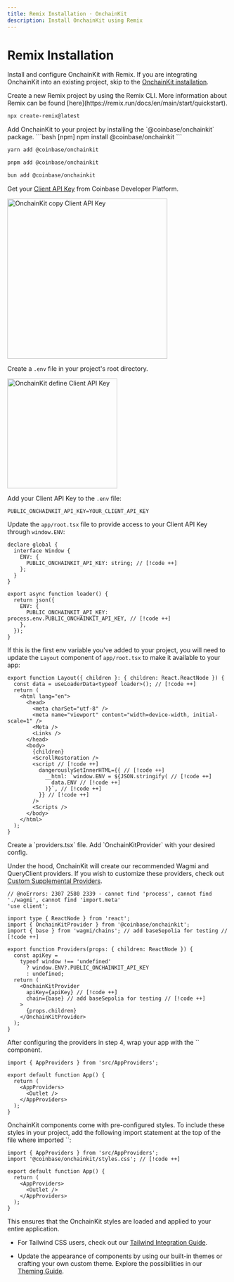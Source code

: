 ```yaml
---
title: Remix Installation · OnchainKit
description: Install OnchainKit using Remix
---
```



# Remix Installation

Install and configure OnchainKit with Remix.
If you are integrating OnchainKit into an existing project,
skip to the [OnchainKit installation](#install-onchainkit).

<Steps>
  <Step title="Install Remix">
  Create a new Remix project by using the Remix CLI.
  More information about Remix can be found [here](https://remix.run/docs/en/main/start/quickstart).

  ```bash [Terminal]
  npx create-remix@latest
  ```
  </Step>
  <Step title="Install OnchainKit">
  Add OnchainKit to your project by installing the `@coinbase/onchainkit` package.

  <CodeGroup>
  ```bash [npm]
  npm install @coinbase/onchainkit
  ```

  ```bash [yarn]
  yarn add @coinbase/onchainkit
  ```

  ```bash [pnpm]
  pnpm add @coinbase/onchainkit
  ```

  ```bash [bun]
  bun add @coinbase/onchainkit
  ```
  </CodeGroup>
  </Step>
  <Step title="Get A Client API Key">

  Get your [Client API Key](https://portal.cdp.coinbase.com/projects/api-keys/client-key) from Coinbase Developer Platform.

  <img
    alt="OnchainKit copy Client API Key"
    src="/images/onchainkit/copy-api-key-guide.png"
    height="364"
  />

  Create a `.env` file in your project's root directory.

  <img
    alt="OnchainKit define Client API Key"
    src="/images/onchainkit/getting-started-create-env-file.png"
    width="250"
    loading="lazy"
  />

  Add your Client API Key to the `.env` file:

  ```dotenv [.env]
  PUBLIC_ONCHAINKIT_API_KEY=YOUR_CLIENT_API_KEY
  ```

  Update the `app/root.tsx` file to provide access to your Client API Key
  through `window.ENV`:

  ```tsx [app/root.tsx]
  declare global {
    interface Window {
      ENV: {
        PUBLIC_ONCHAINKIT_API_KEY: string; // [!code ++]
      };
    }
  }

  export async function loader() {
    return json({
      ENV: {
        PUBLIC_ONCHAINKIT_API_KEY: process.env.PUBLIC_ONCHAINKIT_API_KEY, // [!code ++]
      },
    });
  }
  ```

  If this is the first env variable you've added to your project, you will need to
  update the `Layout` component of `app/root.tsx` to make it available to your app:

  ```tsx [app/root.tsx]
  export function Layout({ children }: { children: React.ReactNode }) {
    const data = useLoaderData<typeof loader>(); // [!code ++]
    return (
      <html lang="en">
        <head>
          <meta charSet="utf-8" />
          <meta name="viewport" content="width=device-width, initial-scale=1" />
          <Meta />
          <Links />
        </head>
        <body>
          {children}
          <ScrollRestoration />
          <script // [!code ++]
            dangerouslySetInnerHTML={{ // [!code ++]
              __html: `window.ENV = ${JSON.stringify( // [!code ++]
                data.ENV // [!code ++]
              )}`, // [!code ++]
            }} // [!code ++]
          />
          <Scripts />
        </body>
      </html>
    );
  }
  ```
  </Step>
  <Step title="Add Providers">
  Create a `providers.tsx` file. Add `OnchainKitProvider` with your desired config.

  Under the hood, OnchainKit will create our recommended Wagmi and QueryClient
  providers. If you wish to customize these providers, check out [Custom
  Supplemental Providers](/builderkits/onchainkit/config/supplemental-providers).

  ```tsx twoslash [providers.tsx]
  // @noErrors: 2307 2580 2339 - cannot find 'process', cannot find './wagmi', cannot find 'import.meta'
  'use client';

  import type { ReactNode } from 'react';
  import { OnchainKitProvider } from '@coinbase/onchainkit';
  import { base } from 'wagmi/chains'; // add baseSepolia for testing // [!code ++]

  export function Providers(props: { children: ReactNode }) {
    const apiKey =
      typeof window !== 'undefined'
        ? window.ENV?.PUBLIC_ONCHAINKIT_API_KEY
        : undefined;
    return (
      <OnchainKitProvider
        apiKey={apiKey} // [!code ++]
        chain={base} // add baseSepolia for testing // [!code ++]
      >
        {props.children}
      </OnchainKitProvider>
    );
  }
  ```
  </Step>
  <Step title="Wrap your app with <AppProviders />">
  After configuring the providers in step 4, wrap your app with
  the `<AppProviders />` component.

  ```tsx [app.tsx]
  import { AppProviders } from 'src/AppProviders';

  export default function App() {
    return (
      <AppProviders>
        <Outlet />
      </AppProviders>
    );
  }
  ```
  </Step>
  <Step title="Import OnchainKit Styles">
  OnchainKit components come with pre-configured styles.
  To include these styles in your project, add the following import
  statement at the top of the file where imported `<AppProviders />`:

  ```tsx [app.tsx]
  import { AppProviders } from 'src/AppProviders';
  import '@coinbase/onchainkit/styles.css'; // [!code ++]

  export default function App() {
    return (
      <AppProviders>
        <Outlet />
      </AppProviders>
    );
  }
  ```

  This ensures that the OnchainKit styles are loaded and applied to your entire application.

  - For Tailwind CSS users, check out our [Tailwind Integration Guide](/builderkits/onchainkit/guides/tailwind).

  - Update the appearance of components by using our built-in themes or crafting your own custom theme.
    Explore the possibilities in our [Theming Guide](/builderkits/onchainkit/guides/themes).

  </Step>
</Steps>

<StartBuilding />

